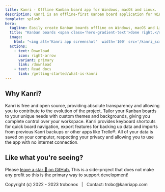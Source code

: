```yaml
---
title: Kanri - Offline Kanban board app for Windows, macOS and Linux.
description: Kanri is an offline-first Kanban board application for Windows, macOS and Linux, built with simplicity and user experience in mind - perfect for personal users and solo or indie devs. Free, open-source and no tracking.
template: splash
hero:
  tagline: Easily create Kanban boards offline on Windows, macOS and Linux. No internet requirement, no tracking and it's 100% free.
  title: "Kanban boards <span class='hero-gradient-text'>done right.</span>"
  image:
    html: "<img alt='Kanri app screenshot'  width='100' src='/kanri_screenshot.webp' />"
  actions:
    - text: Download
      icon: right-arrow
      variant: primary
      link: /download
    - text: Read docs
      link: /getting-started/what-is-kanri
---
```



## Why Kanri?

<CardGrid stagger>
	<Card title="Open source" icon="open-book">
		Kanri is free and open source, providing absolute transparency and allowing you to contribute to the evolution of the project.
	</Card>
	<Card title="Highly customizable" icon="pencil">
		Tailor your Kanban boards to your unique needs with custom themes and backgrounds, giving you complete control over your workspace.
	</Card>
	<Card title="With power users in mind" icon="laptop">
		Kanri provides keyboard shortcuts for quick board navigation, export features for backing up data and imports from previous Kanri backups or other apps like Trello®.
	</Card>
	<Card title="Offline-first" icon="document">
		All of your data is saved on your computer, respecting your privacy and allowing you to use the app with no internet connection.
	</Card>
</CardGrid>

## Like what you're seeing?

<span class="star-text">Please [leave a star 🌟 on GitHub.](https://github.com/trobonox/kanri) This is a side-project that does not make any profit so this is the primary way to support development!</span>

<ScriptComp client:only />

<footer>Copyright (c) 2022 - 2023 trobonox &nbsp; | &nbsp;  Contact: trobo@kanriapp.com</footer>

